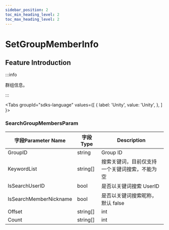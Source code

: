 ```yaml
---
sidebar_position: 2
toc_min_heading_level: 2
toc_max_heading_level: 2
---
```


# SetGroupMemberInfo 

## Feature Introduction

:::info

群组信息。

:::

<Tabs
groupId="sdks-language"
values={[
{ label: 'Unity', value: 'Unity', },
]
}>

<TabItem value="Unity">

### SearchGroupMembersParam

| 字段Parameter Name                  | 字段Type  | Description                                      |
| ----------------------  | ---------| ----------------------------------------- |
| GroupID                 | string   |  Group ID                                |
| KeywordList             | string[] |  搜索关键词，目前仅支持一个关键词搜索，不能为空                  |
| IsSearchUserID          | bool     |  是否以关键词搜索 UserID                               |
| IsSearchMemberNickname  | bool     |  是否以关键词搜索昵称，默认 false	                               |
|  Offset| string[]       | int      |  偏移量            |
| Count | string[]        | int      |  数量            |

</TabItem>

</Tabs>
